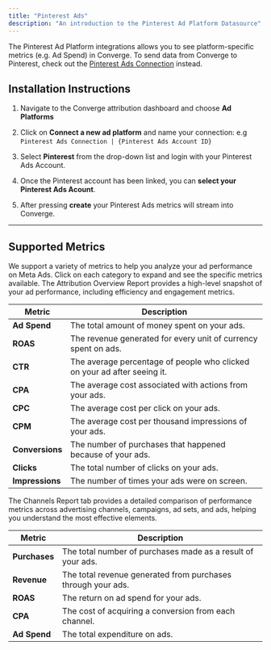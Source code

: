 ```yaml
---
title: "Pinterest Ads"
description: "An introduction to the Pinterest Ad Platform Datasource"
---
```


<Note> The Pinterest Ad Platform integrations allows you to see platform-specific metrics (e.g. Ad Spend) in Converge. 
To send data from Converge to Pinterest, check out the [Pinterest Ads Connection](../../connections/pinterest) instead.</Note>

## Installation Instructions

<AccordionGroup >
<Accordion icon="list" title="Installation Instructions">

1. Navigate to the Converge attribution dashboard and choose **Ad Platforms** 
   &nbsp;

2. Click on **Connect a new ad platform** and name your connection: e.g `Pinterest Ads Connection | {Pinterest Ads Account ID}`
   &nbsp;

3. Select **Pinterest** from the drop-down list and login with your Pinterest Ads Account.
   &nbsp;

4. Once the Pinterest account has been linked, you can **select your Pinterest Ads Acount**. 

5. After pressing **create** your Pinterest Ads metrics will stream into Converge.
   &nbsp;


</Accordion>
</AccordionGroup> 

---
## Supported Metrics

We support a variety of metrics to help you analyze your ad performance on Meta Ads. Click on each category to expand and see the specific metrics available.
<AccordionGroup>
<Accordion icon="chart-column" title="Overview Report">
The Attribution Overview Report provides a high-level snapshot of your ad performance, including efficiency and engagement metrics.

| Metric        | Description                                                     |
|---------------|-----------------------------------------------------------------|
| **Ad Spend**  | The total amount of money spent on your ads.                    |
| **ROAS**      | The revenue generated for every unit of currency spent on ads.  |
| **CTR**       | The average percentage of people who clicked on your ad after seeing it.       |
| **CPA**       | The average cost associated with actions from your ads.         |
| **CPC**       | The average cost per click on your ads.                         |
| **CPM**       | The average cost per thousand impressions of your ads.          |
| **Conversions** | The number of purchases that happened because of your ads.    |
| **Clicks**    | The total number of clicks on your ads.                         |
| **Impressions**| The number of times your ads were on screen.                   |

</Accordion>

<Accordion icon="network-wired" title="Channels Report">
The Channels Report tab provides a detailed comparison of performance metrics across advertising channels, campaigns, ad sets, and ads, helping you understand the most effective elements.

| Metric        | Description                                                  |
|---------------|--------------------------------------------------------------|
| **Purchases** | The total number of purchases made as a result of your ads.  |
| **Revenue**   | The total revenue generated from purchases through your ads. |
| **ROAS**      | The return on ad spend for your ads.                         |
| **CPA**       | The cost of acquiring a conversion from each channel.        |
| **Ad Spend**  | The total expenditure on ads.                                |

</Accordion>
</AccordionGroup>